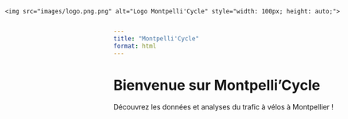 ```yaml
---
title: "Montpelli'Cycle"
format: html
---
```


<div style="position: absolute; top: 10px; left: 10px;">
    <img src="images/logo.png.png" alt="Logo Montpelli'Cycle" style="width: 100px; height: auto;">
</div>

# Bienvenue sur Montpelli'Cycle

Découvrez les données et analyses du trafic à vélos à Montpellier !